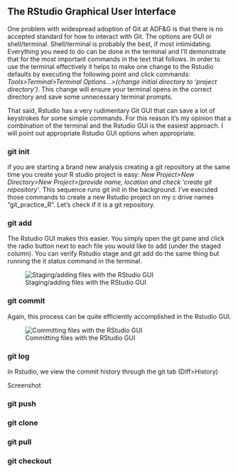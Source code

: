 ## The RStudio Graphical User Interface

One problem with widespread adoption of Git at ADF&G is that there is no accepted standard for how to interact with Git. The options are GUI or shell/terminal. Shell/terminal is probably the best, if most intimidating. Everything you need to do can be done in the terminal and I'll demonstrate that for the most important commands in the text that follows. In order to use the terminal effectively it helps to make one change to the Rstudio defaults by executing the following point and click commands: *Tools\>Terminal\>Terminal Options...\>(change initial directory to 'project directory')*. This change will ensure your terminal opens in the correct directory and save some unnecessary terminal prompts.

That said, Rstudio has a very rudimentary Git GUI that can save a lot of keystrokes for some simple commands. For this reason it's my opinion that a combination of the terminal and the Rstudio GUi is the easiest approach. I will point out appropriate Rstudio GUI options when appropriate.

### git init

if you are starting a brand new analysis creating a git repository at the same time you create your R studio project is easy: *New Project\>New Directory\>New Project\>(provide name, location and check 'create git repository'*. This sequence runs git init in the background. I've executed those commands to create a new Rstudio project on my c drive names "git_practice_R". Let's check if it is a git repository.

### git add

The Rstudio GUI makes this easier. You simply open the git pane and click the radio button next to each file you would like to add (under the staged column). You can verify Rstudio stage and git add do the same thing but running the it status command in the terminal.

![Staging/adding files with the RStudio GUI](R_stage.PNG)

### git commit

Again, this process can be quite efficiently accomplished in the Rstudio GUI.

![Committing files with the RStudio GUI](R_commit.PNG)

### git log

In Rstudio, we view the commit history through the git tab (Diff\>History)

Screenshot

### git push

### git clone

### git pull

### git checkout

## 
